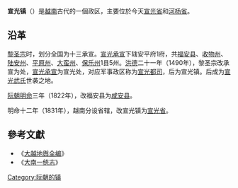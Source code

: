 '''宣光镇'''（{{vie|v='''Trấn Tuyên Quang'''|hn=鎮宣光}}）是[[越南|越南]]古代的一個政区，主要位於今天[[宣光省|宣光省]]和[[河杨省|河杨省]]。

==沿革==
[[黎圣宗|黎圣宗]]时，划分全国为十三承宣。[[宣光承宣|宣光承宣]]下辖安平府1府，共[[福安县_(越南)|福安县]]、[[收物州|收物州]]、[[陆安州|陆安州]]、[[平原州|平原州]]、[[大蛮州|大蛮州]]、[[保乐州|保乐州]]1县5州。[[洪德|洪德]]二十一年（1490年），黎圣宗改承宣为处，[[宣光承宣|宣光承宣]]为宣光处，对应军事政区称为[[宣光都司|宣光都司]]，后为宣光镇。后成为[[裒主|宣光武氏]]世袭之地。

[[阮朝|阮朝]][[明命|明命]]三年（1822年），改福安县为[[咸安县|咸安县]]。

明命十二年（1831年），越南分设省辖，改宣光镇为[[宣光省|宣光省]]。

==參考文獻==
*《[[大越地舆全编|大越地舆全编]]》
*《[[大南一统志|大南一统志]]》

[[Category:阮朝的镇|Category:阮朝的镇]]